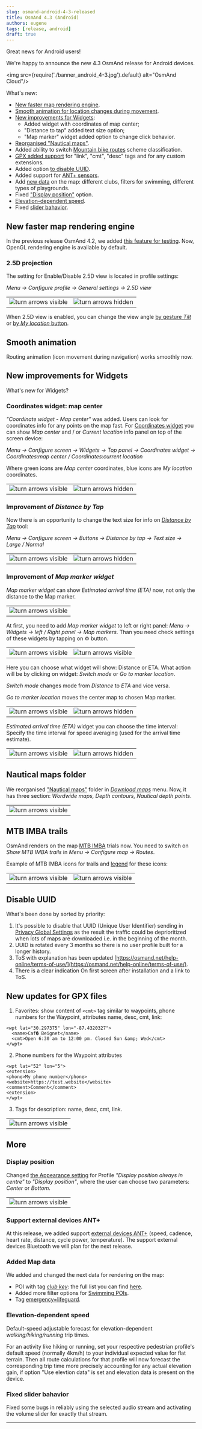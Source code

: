 ```yaml
---
slug: osmand-android-4-3-released
title: OsmAnd 4.3 (Android)
authors: eugene
tags: [release, android]
draft: true
---
```



Great news for Android users!

We're happy to announce the new 4.3 OsmAnd release for Android devices. 

<img src={require('./banner_android_4-3.jpg').default} alt="OsmAnd Cloud"/>

<!--truncate-->

What's new:
* [New faster map rendering engine](#new-faster-map-rendering-engine).
* [Smooth animation for location changes during movement](#smooth-animation).
* [New improvements for Widgets](#new-improvements-for-widgets):
  * Added widget with coordinates of map center; 
  * "Distance to tap" added text size option; 
  * "Map marker" widget added option to change click behavior.
* [Reorganised "Nautical maps"](#nautical-maps-folder).
* Added ability to switch [Mountain bike routes](#mtb-imba-trails) scheme classification.
* [GPX added support](#new-updates-for-gpx-files) for "link", "cmt", "desc" tags and for any custom extensions.
* Added option [to disable UUID](#disable-uuid).
* Added support for [ANT+ sensors](#support-external-devices-ant).
* Add [new data](#added-map-data) on the map: different clubs, filters for swimming, different types of playgrounds.
* Fixed ["Display position"](#display-position) option.
* [Elevation-dependent speed](#elevation-dependent-speed).
* Fixed [slider bahavior](#fixed-slider-bahavior).


## New faster map rendering engine

In the previous release OsmAnd 4.2, we added [this feature for testing](./osmand-android-4-2-released#25d-view-for-testing). Now, OpenGL rendering engine is available by default.

### 2.5D projection

The setting for Enable/Disable 2.5D view is located in profile settings:

_Menu → Configure profile → General settings → 2.5D view_ 

<table class="blogimage">
  <tr>
    <td><img src={require('./2-5-d-view_1.png').default} alt="turn arrows visible"/></td>
    <td><img src={require('./2-5-d-view_2.png').default} alt="turn arrows hidden"/></td>
    </tr>
</table> 

When 2.5D view is enabled, you can change the view angle [by gesture _Tilt_](https://osmand.net/docs/user/map/interact-with-map#gestures) or [by _My location_ button](https://osmand.net/docs/user/map/interact-with-map#my-location--zoom).

## Smooth animation

Routing animation (icon movement during navigation) works smoothly now.

## New improvements for Widgets

What's new for Widgets?

### Coordinates widget: map center

_"Coordinate widget - Map center"_ was added. Users can look for coordinates info for any points on the map fast. For [Coordinates widget](https://osmand.net/docs/user/widgets/info-widgets#coordinates-widget) you can show _Map center_ and / or _Current location_ info panel on top of the screen device:

_Menu → Configure screen → Widgets → Top panel → Coordinates widget → Coordinates:map center / Coordinates:current location_

Where green icons are _Map center_ coordinates, blue icons are _My location_ coordinates.

<table class="blogimage">
  <tr>
    <td><img src={require('./coordinates_widget_1.png').default} alt="turn arrows visible"/></td>
    <td><img src={require('./coordinates_widget_2.png').default} alt="turn arrows hidden"/></td>
    </tr>
</table> 

### Improvement of _Distance by Tap_

Now there is an opportunity to change the text size for info on [_Distance by Tap_](https://osmand.net/docs/user/widgets/radius-ruler#distance-by-tap-tool) tool:

_Menu → Configure screen → Buttons → Distance by tap → Text size → Large / Normal_ 

<table class="blogimage">
  <tr>
    <td><img src={require('./distance_by_tap_1.png').default} alt="turn arrows visible"/></td>
    <td><img src={require('./distance_by_tap_2.png').default} alt="turn arrows hidden"/></td>
    </tr>
</table> 

### Improvement of _Map marker widget_

_Map marker widget_ can show _Estimated arrival time (ETA)_ now, not only the distance to the Map marker.

<table class="blogimage">
  <tr>
    <td><img src={require('./map_marker_widget_6.png').default} alt="turn arrows visible"/></td>
    </tr>
</table> 


At first, you need to add _Map marker widget_ to left or right panel: _Menu → Widgets → left / Right panel → Map markers_. Than you need check settings of these widgets by tapping on &#9881; button. 

<table class="blogimage">
  <tr>
    <td><img src={require('./map_marker_widget.png').default} alt="turn arrows visible"/></td>
    <td><img src={require('./map_marker_widget_1.png').default} alt="turn arrows visible"/></td>
    </tr>
</table> 

Here you can choose what widget will show: Distance or ETA. What action will be by clicking on widget: _Switch mode_ or _Go to marker location_.

_Switch mode_ changes mode from _Distance_ to _ETA_ and vice versa.

_Go to marker location_ moves the center map to chosen Map marker.

<table class="blogimage">
  <tr>
    <td><img src={require('./map_marker_widget_2.png').default} alt="turn arrows visible"/></td>
    <td><img src={require('./map_marker_widget_3.png').default} alt="turn arrows hidden"/></td>
    </tr>
</table> 

_Estimated arrival time (ETA)_ widget you can choose the time interval: Specify the time interval for speed averaging (used for the arrival time estimate).

<table class="blogimage">
  <tr>
    <td><img src={require('./map_marker_widget_4.png').default} alt="turn arrows visible"/></td>
    <td><img src={require('./map_marker_widget_5.png').default} alt="turn arrows hidden"/></td>
    </tr>
</table> 

## Nautical maps folder

We reorganised ["Nautical maps"](https://osmand.net/docs/user/plugins/nautical-charts) folder in [_Download maps_](https://osmand.net/docs/user/start-with/download-maps#main-menu) menu. Now, it has three section: _Wordwide maps, Depth contours, Nautical depth points_.

<table class="blogimage">
  <tr>
    <td><img src={require('./nautical_folder.png').default} alt="turn arrows visible"/></td>
    </tr>
</table> 

## MTB IMBA trails

OsmAnd renders on the map [MTB IMBA](https://www.imba.com/) trials now. You need to switch on _Show MTB IMBA trails_ in _Menu → Configure map → Routes_.

Example of MTB IMBA icons for trails and [legend](https://docs.osmand.net/docs/user/map-legend/osmand/#routes) for these icons:

<table class="blogimage">
  <tr>
    <td><img src={require('./imba_map.png').default} alt="turn arrows visible"/></td>
    <td><img src={require('./imba_legend.png').default} alt="turn arrows visible"/></td>
    </tr>
</table> 

## Disable UUID

What's been done by sorted by priority:

1. It's possible to disable that UUID (Unique User Identifier) sending in [Privacy Global Settings](https://test.osmand.net/docs/user/personal/global-settings#privacy-and-security) as the result the traffic could be deprioritized when lots of maps are downloaded i.e. in the beginning of the month.
2. UUID is rotated every 3 months so there is no user profile built for a longer history.
3. ToS with explanation has been updated [https://osmand.net/help-online/terms-of-use/](https://osmand.net/help-online/terms-of-use/).
4. There is a clear indication On first screen after installation and a link to ToS.

## New updates for GPX files

1. Favorites: show content of ```<cmt>``` tag similar to waypoints, phone numbers for the Waypoint, attributes
name, desc, cmt, link:

```
<wpt lat="30.297375" lon="-87.4320327">
  <name>Caf� Beignet</name>
  <cmt>Open 6:30 am to 12:00 pm. Closed Sun &amp; Wed</cmt>
</wpt>

```

2. Phone numbers for the Waypoint attributes

```
<wpt lat="52" lon="5">
<extension>
<phone>My phone number</phone>
<website>https://test.website</website>
<comment>Comment</comment>
<extension>
</wpt>
```

3. Tags for description: name, desc, cmt, link.


<table class="blogimage">
  <tr>
    <td><img src={require('./gpx_tags.png').default} alt="turn arrows visible"/></td>
    </tr>
</table> 



## More

### Display position

Changed [the Appearance setting](https://osmand.net/docs/user/personal/profiles#appearance) for Profile _"Display position always in centre"_ to _"Display position"_, where the user can choose two parameters: _Center_ or _Bottom_.

<table class="blogimage">
  <tr>
    <td><img src={require('./display_position.png').default} alt="turn arrows visible"/></td>
    </tr>
</table> 

### Support external devices ANT+

At this release, we added support [external devices ANT+](https://en.wikipedia.org/wiki/ANT_(network)#ANT+) (speed, cadence, heart rate, distance, cycle power, temperature). The support external devices Bluetooth we will plan for the next release. 

### Added Map data

We added and changed the next data for rendering on the map:
- POI with tag [_club key_](https://wiki.openstreetmap.org/wiki/Key:club): the full list you can find [here](https://github.com/osmandapp/OsmAnd/issues/10486).
- Added more filter options for [Swimming POIs](https://wiki.openstreetmap.org/wiki/Tag:sport%3Dswimming).
- Tag [emergency=lifeguard](https://wiki.openstreetmap.org/wiki/Tag:emergency%3Dlifeguard_base).

### Elevation-dependent speed

Default-speed adjustable forecast for elevation-dependent _walking/hiking/running_ trip times.

For an activity like hiking or running, set your respective pedestrian profile's default speed (normally 4km/h) to your individual expected value for flat terrain. Then all route calculations for that profile will now forecast the corresponding trip time more precisely accounting for any actual elevation gain, if option "Use elevtion data" is set and elevation data is present on the device.

### Fixed slider bahavior

Fixed some bugs in reliably using the selected audio stream and activating the volume slider for exactly that stream.

_________________________________________________

<LinksSocial/>
<LinksTelegram/>
<AndroidStore/>